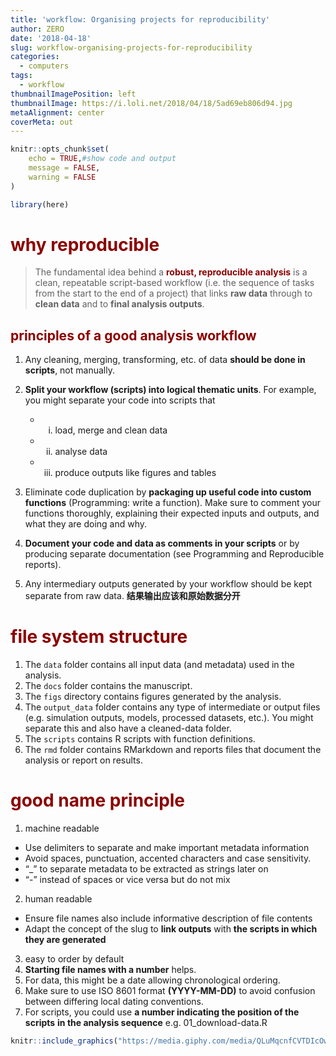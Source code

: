 ```yaml
---
title: 'workflow: Organising projects for reproducibility'
author: ZERO
date: '2018-04-18'
slug: workflow-organising-projects-for-reproducibility
categories:
  - computers
tags:
  - workflow
thumbnailImagePosition: left
thumbnailImage: https://i.loli.net/2018/04/18/5ad69eb806d94.jpg
metaAlignment: center
coverMeta: out
---
```

```r
knitr::opts_chunk$set(
	echo = TRUE,#show code and output
	message = FALSE,
	warning = FALSE
)
```
```r
library(here)
```

# <strong style="color: darkred;">why reproducible</strong> 
> The fundamental idea behind a <strong style="color: darkred;">**robust, reproducible analysis**</strong> is a clean, repeatable script-based workflow (i.e. the sequence of tasks from the start to the end of a project) that links **raw data** through to **clean data** and to **final analysis outputs**.

## <strong style="color: darkred;">principles of a good analysis workflow</strong> 
1. Any cleaning, merging, transforming, etc. of data **should be done in scripts**, not manually.
2. **Split your workflow (scripts) into logical thematic units**. For example, you might separate your code into scripts that 
    - (i) load, merge and clean data
    - (ii) analyse data 
    - (iii) produce outputs like figures and tables
    
3. Eliminate code duplication by **packaging up useful code into custom functions** (Programming: write a function). Make sure to comment your functions thoroughly, explaining their expected inputs and outputs, and what they are doing and why.

4. **Document your code and data as comments in your scripts** or by producing separate documentation (see Programming and Reproducible reports).

5. Any intermediary outputs generated by your workflow should be kept separate from raw data. **结果输出应该和原始数据分开**

# <strong style="color: darkred;">file system structure</strong> 

1. The `data` folder contains all input data (and metadata) used in the analysis.
2. The `docs` folder contains the manuscript.
3. The `figs` directory contains figures generated by the analysis.
4. The `output_data` folder contains any type of intermediate or output files (e.g. simulation outputs, models, processed datasets, etc.). You might separate this and also have a cleaned-data folder.
5. The `scripts` contains R scripts with function definitions.
6. The `rmd` folder contains RMarkdown and reports files that document the analysis or report on results.

# <strong style="color: darkred;">good name principle</strong> 

1. machine readable
  - Use delimiters to separate and make important metadata information
  - Avoid spaces, punctuation, accented characters and case sensitivity.
  - “_” to separate metadata to be extracted as strings later on 
  - “-” instead of spaces or vice versa but do not mix
2. human readable
  - Ensure file names also include informative description of file contents
  - Adapt the concept of the slug to **link outputs** with **the scripts in which they are generated**

3. easy to order by default
  1. **Starting file names with a number** helps.
  2. For data, this might be a date allowing chronological ordering.
  3. Make sure to use ISO 8601 format **(YYYY-MM-DD)** to avoid confusion between differing local dating conventions.
  4. For scripts, you could use **a number indicating the position of the scripts** **in the analysis sequence** e.g. 01_download-data.R

```r
knitr::include_graphics("https://media.giphy.com/media/QLuMqcnfCVTDIcOwG8/giphy.gif")
```


